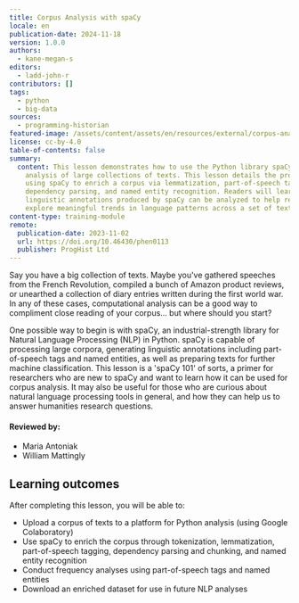 ```yaml
---
title: Corpus Analysis with spaCy
locale: en
publication-date: 2024-11-18
version: 1.0.0
authors:
  - kane-megan-s
editors:
  - ladd-john-r
contributors: []
tags:
  - python
  - big-data
sources:
  - programming-historian
featured-image: /assets/content/assets/en/resources/external/corpus-analysis-with-spacy/featured-image.jpg
license: cc-by-4.0
table-of-contents: false
summary:
  content: This lesson demonstrates how to use the Python library spaCy for
    analysis of large collections of texts. This lesson details the process of
    using spaCy to enrich a corpus via lemmatization, part-of-speech tagging,
    dependency parsing, and named entity recognition. Readers will learn how the
    linguistic annotations produced by spaCy can be analyzed to help researchers
    explore meaningful trends in language patterns across a set of texts.
content-type: training-module
remote:
  publication-date: 2023-11-02
  url: https://doi.org/10.46430/phen0113
  publisher: ProgHist Ltd
---
```

Say you have a big collection of texts. Maybe you've gathered speeches from the French Revolution, compiled a bunch of Amazon product reviews, or unearthed a collection of diary entries written during the first world war. In any of these cases, computational analysis can be a good way to compliment close reading of your corpus… but where should you start?

One possible way to begin is with spaCy, an industrial-strength library for Natural Language Processing (NLP) in Python. spaCy is capable of processing large corpora, generating linguistic annotations including part-of-speech tags and named entities, as well as preparing texts for further machine classification. This lesson is a 'spaCy 101' of sorts, a primer for researchers who are new to spaCy and want to learn how it can be used for corpus analysis. It may also be useful for those who are curious about natural language processing tools in general, and how they can help us to answer humanities research questions.

#### Reviewed by:

* Maria Antoniak
* William Mattingly

## Learning outcomes

After completing this lesson, you will be able to:

* Upload a corpus of texts to a platform for Python analysis (using Google Colaboratory)
* Use spaCy to enrich the corpus through tokenization, lemmatization, part-of-speech tagging, dependency parsing and chunking, and named entity recognition
* Conduct frequency analyses using part-of-speech tags and named entities
* Download an enriched dataset for use in future NLP analyses

<ExternalResource title="Interested in learning more?" subtitle="Check out this lesson on Programming Historian's website" url="https://doi.org/10.46430/phen0113" />
